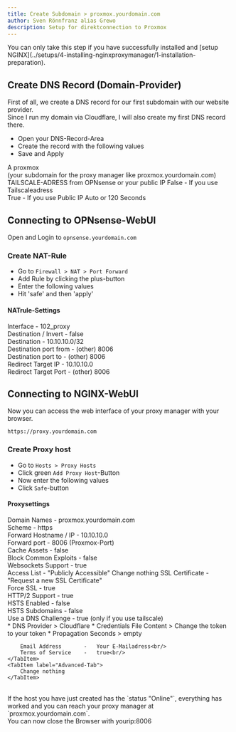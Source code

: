 ```yaml
---
title: Create Subdomain > proxmox.yourdomain.com
author: Sven Rönnfranz alias Grewo
description: Setup for direktconnection to Proxmox
---
```



<Aside type="caution">
    You can only take this step if you have successfully installed and [setup NGINX](../setups/4-installing-nginxproxymanager/1-installation-preparation).
</Aside>

## Create DNS Record (Domain-Provider)
First of all, we create a DNS record for our first subdomain with our website provider.<br/>
Since I run my domain via Cloudflare, I will also create my first DNS record there.

* Open your DNS-Record-Area
* Create the record with the following values
* Save and Apply

<Tabs>
    <TabItem label="Type">
        A
    </TabItem>
    <TabItem label="Name">
        proxmox<br/>
        (your subdomain for the proxy manager like proxmox.yourdomain.com)
    </TabItem>
    <TabItem label="IPv4-Address">
        TAILSCALE-ADRESS from OPNsense or your public IP
    </TabItem>
    <TabItem label="Proxy Status">
        False   -   If you use Tailscaleadress<br/>
        True    -   If you use Public IP
    </TabItem>
    <TabItem label="TTL">
        Auto or 120 Seconds
    </TabItem>
</Tabs>

## Connecting to OPNsense-WebUI
Open and Login to `opnsense.yourdomain.com`

### Create NAT-Rule
* Go to `Firewall > NAT > Port Forward`
* Add Rule by clicking the plus-button
* Enter the following values
* Hit 'safe' and then 'apply'

#### NATrule-Settings
<Tabs>
    <TabItem label="Edit Redirect entry">
        Interface               -   102_proxy<br/>
        Destination / Invert    -   false<br/>
        Destination             -   10.10.10.0/32<br/>
        Destination port from   -   (other) 8006<br/>
        Destination port to     -   (other) 8006<br/>
        Redirect Target IP      -   10.10.10.0<br/>
        Redirect Target Port    -   (other) 8006<br/>
    </TabItem>
</Tabs>

## Connecting to NGINX-WebUI
Now you can access the web interface of your proxy manager with your browser.
```
https://proxy.yourdomain.com
```

### Create Proxy host
* Go to `Hosts > Proxy Hosts`
* Click green `Add Proxy Host`-Button
* Now enter the following values
* Click `Safe`-button

#### Proxysettings
<Tabs>
    <TabItem label="Details-Tab">
        Domain Names            -   proxmox.yourdomain.com<br/>
        Scheme                  -   https<br/>
        Forward Hostname / IP   -   10.10.10.0<br/>
        Forward port            -   8006 (Proxmox-Port)<br/>
        Cache Assets            -   false<br/>
        Block Common Exploits   -   false<br/>
        Websockets Support      -   true<br/>
        Access List             -   "Publicly Accessible"
    </TabItem>
    <TabItem label="Custom locations-Tab">
        Change nothing
    </TabItem>
    <TabItem label="SSL-Tab">
        SSL Certificate     -   "Request a new SSL Certificate"<br/>
        Force SSL           -   true<br/>
        HTTP/2 Support      -   true<br/>
        HSTS Enabled        -   false<br/>
        HSTS Subdomains     -   false<br/>
        Use a DNS Challenge -   true (only if you use tailscale)<br/>
        * DNS Provider > Cloudflare
        * Credentials File Content > Change the token to your token
        * Propagation Seconds > empty

        Email Address       -   Your E-Mailadress<br/>
        Terms of Service    -   true<br/>
    </TabItem>
    <TabItem label="Advanced-Tab">
        Change nothing
    </TabItem>
</Tabs>
<br/>
If the host you have just created has the `status "Online"`, everything has worked and you can reach your proxy manager at `proxmox.yourdomain.com`.<br/>
You can now close the Browser with yourip:8006
